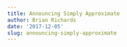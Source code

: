 ```yaml
---
title: Announcing Simply Approximate
author: Brian Richards
date: '2017-12-05'
slug: announcing-simply-approximate
---
```


